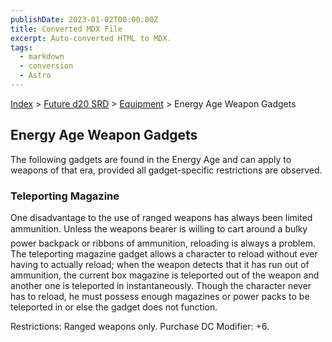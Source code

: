 ```yaml
---
publishDate: 2023-01-02T00:00:00Z
title: Converted MDX File
excerpt: Auto-converted HTML to MDX.
tags:
  - markdown
  - conversion
  - Astro
---
```


[Index](-index) > [Future d20 SRD](future-d20-srd-index) > [Equipment](future-d20-srd-equipment-index) > Energy Age Weapon Gadgets

## Energy Age Weapon Gadgets

The following gadgets are found in the Energy Age and can apply to weapons of that era, provided all gadget-specific restrictions are observed.

### Teleporting Magazine

One disadvantage to the use of ranged weapons has always been limited ammunition. Unless the weapons bearer is willing to cart around a bulky power backpack or ribbons of ammunition, reloading is always a problem. The teleporting magazine gadget allows a character to reload without ever having to actually reload; when the weapon detects that it has run out of ammunition, the current box magazine is teleported out of the weapon and another one is teleported in instantaneously. Though the character never has to reload, he must possess enough magazines or power packs to be teleported in or else the gadget does not function.

Restrictions: Ranged weapons only.
Purchase DC Modifier: +6.
